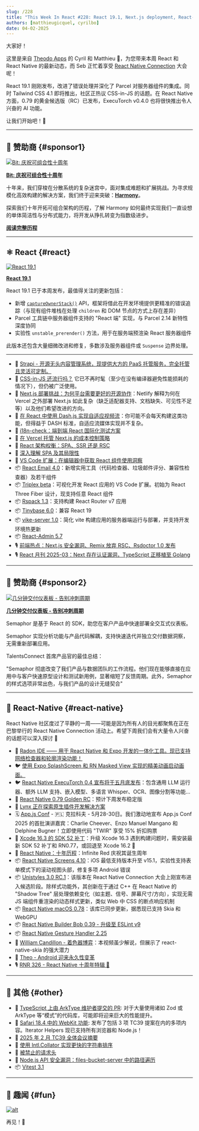 ```yaml
---
slug: /228
title: "This Week In React #228: React 19.1, Next.js deployment, React-Email, Triplex, Tinybase, Rspack, i18n-check, React-Admin | 0.79 Golden RC, ExecuTorch, Unistyles, Xcode 16.3, macOS, Screens, Gesture Handler | TypeScript, TC39, WebKit, Intl.Collator, Vitest 3.1"
authors: [matthieugicquel, cyrilbo]
date: 04-02-2025
---
```


大家好！

这里是来自 [Theodo Apps](https://apps.theodo.com/) 的 Cyril 和 Matthieu 👋，为您带来本周 React 和 React Native 的最新动态，而 Seb 正忙着享受 [React Native Connection](https://reactnativeconnection.io/) 大会呢！

React 19.1 刚刚发布，改进了错误处理并深化了 Parcel 对服务器组件的集成。同时 Tailwind CSS 4.1 即将推出，社区正热议 CSS-in-JS 的话题。在 React Native 方面，0.79 的黄金候选版（RC）已发布，ExecuTorch v0.4.0 也将很快推出令人兴奋的 AI 功能。

让我们开始吧！🚀

<!-- truncate -->


<Support />

---

## 💸 赞助商 {#sponsor1}

[![Bit: 庆祝可组合性十周年](/emails/issues/228/bit.jpg)](https://bit.cloud/?utm_source=ThisWeekInReact&utm_id=551)

**[Bit: 庆祝可组合性十周年](https://bit.cloud/?utm_source=ThisWeekInReact&utm_id=551)**

十年来，我们穿梭在分散系统的复杂迷宫中，面对集成难题和扩展挑战。为寻求规模化高效构建的解决方案，我们终于迎来突破：[**Harmony**](https://bit.dev/blog/meet-harmony-a-practical-solution-for-composability/)。

探索我们十年开拓可组合架构的历程，了解 Harmony 如何最终实现我们一直设想的单体简洁性与分布式能力，将开发从挣扎转变为指数级进步。

[**阅读完整历程**](https://bit.dev/blog/telling-the-bit-story-celebrating-10-years-of-composability/?utm_source=ThisWeekInReact&utm_id=9&utm_medium=newsletter)

---

## ⚛️ React {#react}

[![React 19.1](/emails/issues/228/react_19_1.jpg)](https://github.com/facebook/react/releases/tag/v19.1.0)

**[React 19.1](https://github.com/facebook/react/releases/tag/v19.1.0)**

React 19.1 已于本周发布，最值得关注的更新包括：

- 新增 [`captureOwnerStack()`](https://react.dev/reference/react/captureOwnerStack) API，框架将借此在开发环境提供更精准的错误追踪（与现有组件堆栈在处理 `children` 和 DOM 节点的方式上存在差异）
- Parcel 工具链中服务器组件支持的 "React 端" 实现，与 Parcel 2.14 新特性深度协同
- 实验性 `unstable_prerender()` 方法，用于在服务端预渲染 React 服务器组件

此版本还包含大量细微改进和修复，多数涉及服务器组件或 `Suspense` 边界处理。

---

- 💸 [Strapi - 开源无头内容管理系统，现提供大方的 PaaS 托管服务，完全托管且灵活可定制。](https://strapi.link/twir)
- 📜 [CSS-in-JS 还流行吗？](https://fullystacked.net/css-in-js-still-a-thing/) 它已不再时髦（至少在没有编译器避免性能损耗的情况下），但仍被广泛使用。
- 📜 [Next.js 部署挑战：为何平台需要更好的开源协作](https://www.netlify.com/blog/how-we-run-nextjs/)：Netlify 解释为何在 Vercel 之外部署 Next.js 如此复杂（缺乏适配器支持、文档缺失、可见性不足等）以及他们希望改进的方向。
- 📜 [在 React 中使用 Dash.js 实现自适应视频流](https://www.smashingmagazine.com/2025/03/adaptive-video-streaming-dashjs-react/)：你可能不会每天构建这类功能，但得益于 DASH 标准，自适应流媒体实现并不复杂。
- 📜 [i18n-check：端到端 React 国际化测试方案](https://lingual.dev/blog/i18n-check-end-to-end-react-i18n-testing/)
- 📜 [在 Vercel 托管 Next.js 的成本控制策略](https://www.thisdot.co/blog/keeping-costs-in-check-when-hosting-next-js-on-vercel)
- 📜 [React 架构权衡：SPA、SSR 还是 RSC](https://reacttraining.com/blog/react-architecture-spa-ssr-rsc)
- 📜 [深入理解 SPA 及其局限性](https://reacttraining.com/blog/problems-you-face-with-spas)
- 💸 [VS Code 扩展：在编辑器中获取 React 组件使用洞察](https://omlet.dev/?utm_campaign=partner_this-week-in-react_newsletter-quick-link-mar-2025)
- 📦 [React Email 4.0](https://resend.com/blog/react-email-4)：新增实用工具（代码检查器、垃圾邮件评分、兼容性检查器）及若干组件
- 📦 [Triplex beta](https://triplex.dev/blog/triplex-for-vscode)：可视化开发 React 应用的 VS Code 扩展。初始为 React Three Fiber 设计，现支持任意 React 组件
- 📦 [Rspack 1.3](https://rspack.dev/blog/announcing-1-3)：支持构建 React Router v7 应用
- 📦 [Tinybase 6.0](https://github.com/tinyplex/tinybase/releases/tag/v6.0.0)：兼容 React 19
- 📦 [vike-server 1.0](https://vike.dev/blog/vike-server)：简化 vite 构建应用的服务器端运行与部署，并支持开发环境热更新
- 📦 [React-Admin 5.7](https://github.com/marmelab/react-admin/releases/tag/v5.7.0)
- 🎙️ [前端热点：Next.js 安全漏洞、Remix 放弃 RSC、Rsdoctor 1.0 发布](https://front-end-fire.com/episodes/87/)
- 🎙️ [React 月刊 2025-03：Next 存在认证漏洞，TypeScript 正移植至 Golang](https://creators.spotify.com/pod/show/reactiflux/episodes/TMiR-2025-03-Next-had-an-auth-vulnerability--TypeScript-is-porting-to-Golang-e30tvf5/a-abs3i7h)

<SubscribeFormEmbed placement="middle" />

---

## 💸 赞助商 {#sponsor2}

[![几分钟交付仪表板 - 告别冲刺周期](/emails/issues/228/semaphor.jpg)](https://semaphor.cloud)

**[几分钟交付仪表板 - 告别冲刺周期](https://semaphor.cloud)**

Semaphor 是基于 React 的 SDK，助您在客户产品中快速部署全交互式仪表板。

Semaphor 实现分析功能与产品代码解耦，支持快速迭代并独立交付数据洞察，无需重新部署应用。

TalentsConnect 首席产品官的最佳总结：

"Semaphor 彻底改变了我们产品与数据团队的工作流程。他们现在能够直接在应用中与客户快速原型设计和测试新用例，显著缩短了反馈周期。此外，Semaphor 的样式选项非常出色，与我们产品的设计无缝契合"

---

## 📱 React-Native {#react-native}

React Native 社区度过了平静的一周——可能是因为所有人的目光都聚焦在正在巴黎举行的 React Native Connection 活动上。希望下周我们会有大量令人兴奋的话题可以深入探讨 🤗

- 💸 [Radon IDE —— 用于 React Native 和 Expo 开发的一体化工具。现已支持网络检查器和轮廓渲染功能！](https://ide.swmansion.com/?utm_source=thisweekinreact.com)
- 🐦 [使用 Expo SplashScreen 和 RN Masked View 实现的精美动画启动画面。](https://x.com/S0LARIN/status/1905829104600875025)
- 🐦 [React Native ExecuTorch 0.4 宣布将于五月底发布](https://x.com/swmansion/status/1907086132828934414)：包含通用 LLM 运行器、额外 LLM 支持、嵌入模型、多语言 Whisper、OCR、图像分割等功能...
- 👀 [React Native 0.79 Golden RC](https://github.com/facebook/react-native/releases/tag/v0.79.0-rc.4)：预计下周发布稳定版
- 👀 [Lynx 正在探索原生插件开发解决方案](https://github.com/lynx-family/lynx/discussions/1#discussioncomment-12660488)
- 🗓️ [App.js Conf](https://appjs.co/?utm_source=thisweekinreact) - 🇵🇱 克拉科夫 - 5月28-30日。我们激动地宣布 App.js Conf 2025 的首批演讲嘉宾：Charlie Cheever、Enzo Manuel Mangano 和 Delphine Bugner！立即使用代码 "TWIR" 享受 15% 折扣购票
- 📜 [Xcode 16.3 的 SDK 52 补丁](https://expo.dev/changelog/xcode-16-3-patches)：升级 Xcode 16.3 遇到构建问题时，需安装最新 SDK 52 补丁和 RN0.77，或回退至 Xcode 16.2 🫠
- 📜 [React Native：十年历程](https://shift.infinite.red/react-native-10-years-db9eb36c5af6)：Infinite Red 庆祝其诞生周年
- 📦 [React Native Screens 4.10](https://github.com/software-mansion/react-native-screens/releases/tag/4.10.0)：iOS 最低支持版本升至 v15.1，实验性支持表单模式下的滚动视图头部，修复多项 Android 错误
- 📦 [Unistyles 3.0 RC.1](https://github.com/jpudysz/react-native-unistyles/releases/tag/v3.0.0-rc.1)：该版本在 React Native Connection 大会上刚宣布进入候选阶段。除样式功能外，其创新在于通过 C++ 在 React Native 的 "Shadow Tree" 层处理依赖变化（如主题、信号、屏幕尺寸/方向），实现无需 JS 端组件重渲染的动态样式更新，类似 Web 中 CSS 的断点响应机制
- 📦 [React Native macOS 0.78](https://github.com/microsoft/react-native-macos/releases/tag/v0.78.0)：该库已同步更新，据悉现已支持 Skia 和 WebGPU
- 📦 [React Native Builder Bob 0.39 - 升级至 ESLint v9](https://github.com/callstack/react-native-builder-bob/releases/tag/react-native-builder-bob%400.39.0)
- 📦 [React Native Gesture Handler 2.25](https://github.com/software-mansion/react-native-gesture-handler/releases/tag/2.25.0)
- 🎥 [William Candillon - 着色器博弈](https://www.youtube.com/watch?v=wUsFNlas620)：本视频虽少解说，但展示了 react-native-skia 的强大潜力
- 🎥 [Theo - Android 迎来永久性变革](https://www.youtube.com/watch?v=ucZx1ArrIVQ)
- 🎙️ [RNR 326 - React Native 十周年特辑 🎉](https://infinite.red/react-native-radio/rnr-326-react-native-turns-10)

---

## 🔀 其他 {#other}

- 👀 [TypeScript 上由 ArkType 维护者提交的 PR](https://github.com/microsoft/TypeScript/pull/61505): 对于大量使用诸如 Zod 或 ArkType 等“模式”的代码库，可能即将迎来巨大的性能提升。
- 📜 [Safari 18.4 中的 WebKit 功能](https://webkit.org/blog/16574/webkit-features-in-safari-18-4/): 发布了包括 3 项 TC39 提案在内的多项内容。Iterator Helpers 现已支持所有浏览器和 Node.js！
- 📜 [2025 年 2 月 TC39 全体会议摘要](https://blogs.igalia.com/compilers/2025/03/27/summary-of-the-february-2025-tc39-plenary/)
- 📜 [使用 Intl.Collator 实现更快的字符串排序](https://claritydev.net/blog/faster-string-sorting-intl-collator)
- 📜 [被禁止的请求头](https://macarthur.me/posts/forbidden-request-headers/)
- 📜 [Node.js API 安全漏洞：files-bucket-server 中的路径遍历](https://www.nodejs-security.com/blog/nodejs-api-security-vulnerabilities-path-traversal-files-bucket-server/)
- 📦 [Vitest 3.1](https://github.com/vitest-dev/vitest/releases/tag/v3.1.0)

---

## 🤭 趣闻 {#fun}

[![alt](/emails/issues/228/next_burn.jpg)](https://x.com/aidenybai/status/1904294570533572817)

再见！👋